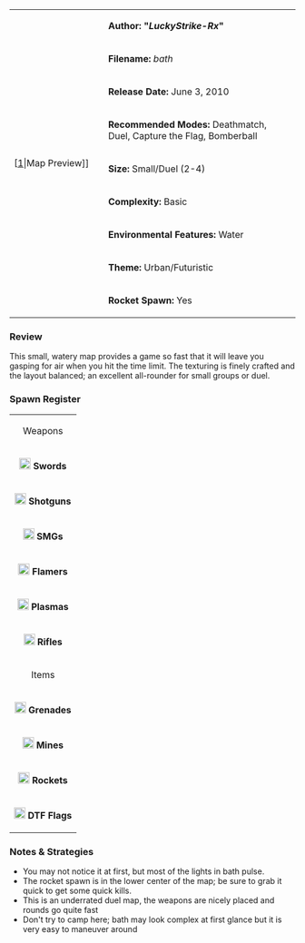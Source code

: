 {| border="1" cellpadding="2" width="800px"
|rowspan="9" width="150px"|[[File:Bath.png|thumb|center]|Map Preview]]
|'''Author: "''LuckyStrike-Rx''"'''
|-
|'''Filename:''' ''bath''
|-
| '''Release Date:''' June 3, 2010
|-
|'''Recommended Modes:''' Deathmatch, Duel, Capture the Flag, Bomberball
|-
|'''Size:''' Small/Duel (2-4)
|-
|'''Complexity:''' Basic
|-
|'''Environmental Features:''' Water
|-
|'''Theme:''' Urban/Futuristic
|-
|'''Rocket Spawn:''' Yes
|}


=== Review ===

This small, watery map provides a game so fast that it will leave you gasping for air when you hit the time limit. The texturing is finely crafted and the layout balanced; an excellent all-rounder for small groups or duel.


=== Spawn Register ===

{| border="1" cellpadding="2" width="150px"
|colspan="2" align="center"|Weapons
|-
|[[File:Sword.png|20px]] '''Swords''' || 2
|-
|[[File:Shotgun.png|20px]] '''Shotguns''' || 2
|-
|[[File:Smg.png|20px]] '''SMGs''' || 4
|-
|[[File:Flamer.png|20px]] '''Flamers''' || 1
|-
|[[File:Plasma.png|20px]] '''Plasmas''' || 4
|-
| [[File:Rifle.png|20px]] '''Rifles''' || 2
|-
|colspan="2" align="center"|Items
|-
| [[File:Grenade.png|20px]] '''Grenades''' || 4
|-
| [[File:Mine.png|20px]] '''Mines''' || 2
|-
| [[File:Rocket.png|20px]] '''Rockets''' || 1
|-
| [[File:Flag.png|20px]] '''DTF Flags''' || 3
|}


=== Notes & Strategies ===

* You may not notice it at first, but most of the lights in bath pulse.
* The rocket spawn is in the lower center of the map; be sure to grab it quick to get some quick kills.
* This is an underrated duel map, the weapons are nicely placed and rounds go quite fast
* Don't try to camp here; bath may look complex at first glance but it is very easy to maneuver around